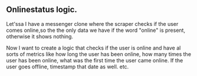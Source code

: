 ## Onlinestatus logic.

Let'ssa I have a messenger clone where the scraper checks if the user comes online,so the the only data we have if the word "online" is present, otherwise it shows nothing.

Now I want to create a logic that checks if the user is online and have al sorts of metrics like how long the user has been online, how many times the user has been online, what was the first time the user came online. If the user goes offline, timestamp that date as well. etc.

```python